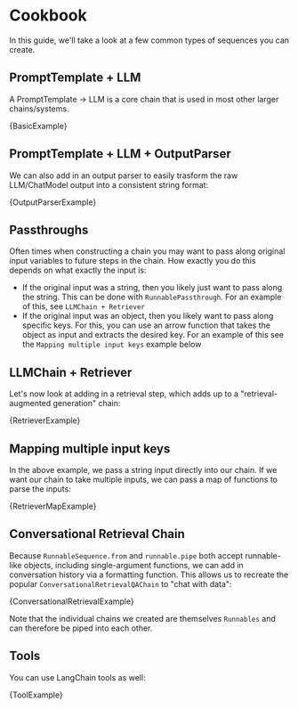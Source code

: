 
# Cookbook

In this guide, we'll take a look at a few common types of sequences you can create.

## PromptTemplate + LLM

A PromptTemplate -> LLM is a core chain that is used in most other larger chains/systems.


<CodeBlock language="typescript">{BasicExample}</CodeBlock>

## PromptTemplate + LLM + OutputParser

We can also add in an output parser to easily trasform the raw LLM/ChatModel output into a consistent string format:


<CodeBlock language="typescript">{OutputParserExample}</CodeBlock>

## Passthroughs

Often times when constructing a chain you may want to pass along original input variables to future steps in the chain. How exactly you do this depends on what exactly the input is:

- If the original input was a string, then you likely just want to pass along the string. This can be done with `RunnablePassthrough`. For an example of this, see `LLMChain + Retriever`
- If the original input was an object, then you likely want to pass along specific keys. For this, you can use an arrow function that takes the object as input and extracts the desired key. For an example of this see the `Mapping multiple input keys` example below

## LLMChain + Retriever

Let's now look at adding in a retrieval step, which adds up to a "retrieval-augmented generation" chain:


<CodeBlock language="typescript">{RetrieverExample}</CodeBlock>

## Mapping multiple input keys

In the above example, we pass a string input directly into our chain. If we want our chain to take multiple inputs, we can pass a map of functions to parse the inputs:


<CodeBlock language="typescript">{RetrieverMapExample}</CodeBlock>

## Conversational Retrieval Chain

Because `RunnableSequence.from` and `runnable.pipe` both accept runnable-like objects, including single-argument functions, we can add in conversation history via a formatting function.
This allows us to recreate the popular `ConversationalRetrievalQAChain` to "chat with data":


<CodeBlock language="typescript">{ConversationalRetrievalExample}</CodeBlock>

Note that the individual chains we created are themselves `Runnables` and can therefore be piped into each other.

## Tools

You can use LangChain tools as well:


<CodeBlock language="typescript">{ToolExample}</CodeBlock>
